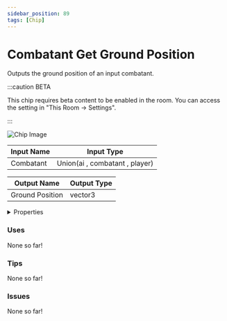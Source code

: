 ```yaml
---
sidebar_position: 89
tags: [Chip]
---
```


# Combatant Get Ground Position

Outputs the ground position of an input combatant.

:::caution BETA

This chip requires beta content to be enabled in the room. You can access the setting in "This Room -> Settings".

:::

![Chip Image](/svg/c0ee02f4-bbab-40ea-88a0-7441d7e7094c.svg)

| Input Name | Input Type |
|-----------|-----------|
| Combatant | Union(ai , combatant , player) |

| Output Name | Output Type |
|-----------|-----------|
| Ground Position | vector3 |


<details>
  <summary>Properties</summary>
  <div>
    <div>
    <table>
      <thead>
        <tr>
          <th>Is beta required?</th>
          <th>✅</th>
        </tr>
        <tr>
          <th>Is this chip a trolling risk?</th>
          <th>❌</th>
        </tr>
        <tr>
          <th>Chip UUPD</th>
          <th>._uuid</th>
        </tr>
      </thead>
    </table>
    </div>
  </div>
</details>

### Uses

None so far!

### Tips

None so far!

### Issues

None so far!